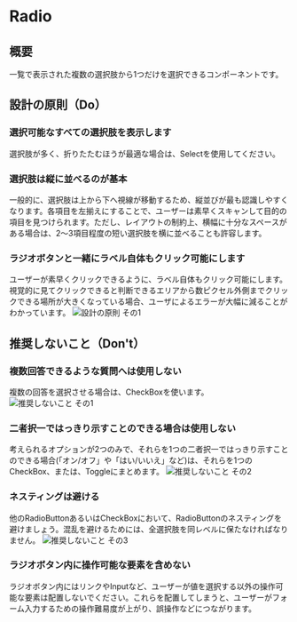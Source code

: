 
<Meta title="Radio" of={RadioStories} />

# Radio

<Canvas>
  <Story of={Component} />
</Canvas>

<Controls of={Component} />

## 概要

一覧で表示された複数の選択肢から1つだけを選択できるコンポーネントです。

## 設計の原則（Do）

### 選択可能なすべての選択肢を表示します

選択肢が多く、折りたたむほうが最適な場合は、Selectを使用してください。

### 選択肢は縦に並べるのが基本

一般的に、選択肢は上から下へ視線が移動するため、縦並びが最も認識しやすくなります。各項目を左揃えにすることで、ユーザーは素早くスキャンして目的の項目を見つけられます。ただし、レイアウトの制約上、横幅に十分なスペースがある場合は、2〜3項目程度の短い選択肢を横に並べることも許容します。

### ラジオボタンと一緒にラベル自体もクリック可能にします

ユーザーが素早くクリックできるように、ラベル自体もクリック可能にします。視覚的に見てクリックできると判断できるエリアから数ピクセル外側までクリックできる場所が大きくなっている場合、ユーザによるエラーが大幅に減ることがわかっています。
![設計の原則 その1](/storybook/images/radio_01.jpg)

## 推奨しないこと（Don't）

### 複数回答できるような質問へは使用しない

複数の回答を選択させる場合は、CheckBoxを使います。
![推奨しないこと その1](/storybook/images/radio_02.jpg)

### 二者択一ではっきり示すことのできる場合は使用しない

考えられるオプションが2つのみで、それらを1つの二者択一ではっきり示すことのできる場合(「オン/オフ」や「はい/いいえ」など)は、それらを1つのCheckBox、または、Toggleにまとめます。
![推奨しないこと その2](/storybook/images/radio_03.jpg)

### ネスティングは避ける

他のRadioButtonあるいはCheckBoxにおいて、RadioButtonのネスティングを避けましょう。混乱を避けるためには、全選択肢を同レベルに保たなければなりません。
![推奨しないこと その3](/storybook/images/radio_04.jpg)

### ラジオボタン内に操作可能な要素を含めない

ラジオボタン内にはリンクやInputなど、ユーザーが値を選択する以外の操作可能な要素は配置しないでください。これらを配置してしまうと、ユーザーがフォーム入力するための操作難易度が上がり、誤操作などにつながります。
